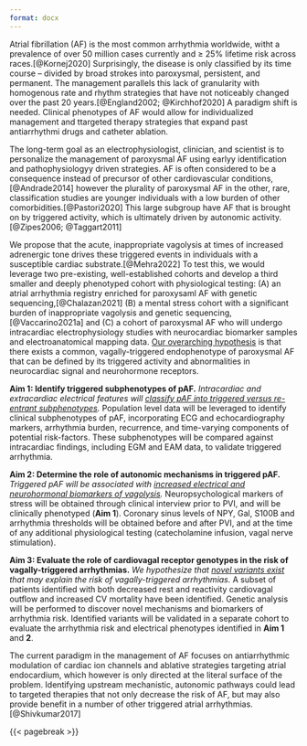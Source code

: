 ```yaml
---
format: docx
---
```


Atrial fibrillation (AF) is the most common arrhythmia worldwide, witht a prevalence of over 50 million cases currently and &ge; 25% lifetime risk across races.[@Kornej2020]
Surprisingly, the disease is only classified by its time course -- divided by broad strokes into paroxysmal, persistent, and permanent. 
The management parallels this lack of granularity with homogenous rate and rhythm strategies that have not noticeably changed over the past 20 years.[@England2002; @Kirchhof2020]
A paradigm shift is needed.
Clinical phenotypes of AF would allow for individualized management and ttargeted therapy strategies that expand past antiarrhythmi drugs and catheter ablation.

The long-term goal as an electrophysiologist, clinician, and scientist is to personalize the management of paroxysmal AF using earlyy identification and pathophysiologyy driven strategies.
AF is often considered to be a consequence instead of precursor of other cardiovascular conditions,[@Andrade2014] however the plurality of paroxysmal AF in the other, rare, classification studies are younger individuals with a low burden of other comorbidities.[@Pastori2020]
This large subgroup have AF that is brought on by triggered activity, which is ultimately driven by autonomic activity.[@Zipes2006; @Taggart2011]

We propose that the acute, inappropriate vagolysis at times of increased adrenergic tone drives these triggered events in individuals with a susceptible cardiac substrate.[@Mehra2022]
To test this, we would leverage two pre-existing, well-established cohorts and develop a third smaller and deeply phenotyped cohort with physiological testing: (A) an atrial arrhythmia registry enriched for paroxysaml AF with genetic sequencing,[@Chalazan2021] (B) a mental stress cohort with a significant burden of inappropriate vagolysis and genetic sequencing,[@Vaccarino2021a] and (C) a cohort of paroxysmal AF who will undergo intracardiac electrophysiology studies with neurocardiac biomarker samples and electroanatomical mapping data.
[Our overarching hypothesis]{.underline} is that there exists a common, vagally-triggered endophenotype of paroxysmal AF that can be defined by its triggered activity and abnormalities in neurocardiac signal and neurohormone receptors.

__Aim 1: Identify triggered subphenotypes of pAF.__ 
*Intracardiac and extracardiac electrical features will [classify pAF into triggered versus re-entrant subphenotypes]{.underline}.* 
Population level data will be leveraged to identify clinical subphenotypes of pAF, incorporating ECG and echocardiography markers, arrhythmia burden, recurrence, and time-varying components of potential risk-factors.
These subphenotypes will be compared against intracardiac findings, including EGM and EAM data, to validate triggered arrhythmia.

__Aim 2: Determine the role of autonomic mechanisms in triggered pAF.__ 
*Triggered pAF will be associated with [increased electrical and neurohormonal biomarkers of vagolysis]{.underline}.*
Neuropsychological markers of stress will be obtained through clinical interview prior to PVI, and will be clinically phenotyped (__Aim 1__).
Coronary sinus levels of NPY, Gal, S100B and arrhythmia thresholds will be obtained before and after PVI, and at the time of any additional physiological testing (catecholamine infusion, vagal nerve stimulation).

__Aim 3: Evaluate the role of cardiovagal receptor genotypes in the risk of vagally-triggered arrhythmias.__
*We hypothesize that [novel variants exist]{.underline} that may explain the risk of vagally-triggered arrhythmias.*
A subset of patients identified with both decreased rest and reactivity cardiovagal outflow and increased CV mortality have been identified. 
Genetic analysis will be performed to discover novel mechanisms and biomarkers of arrhythmia risk.
Identified variants will be validated in a separate cohort to evaluate the arrhythmia risk and electrical phenotypes identified in __Aim 1__ and __2__.

The current paradigm in the management of AF focuses on antiarrhythmic modulation of cardiac ion channels and ablative strategies targeting atrial endocardium, which however is only directed at the literal surface of the problem.
Identifying upstream mechanistic, autonomic pathways could lead to targeted therapies that not only decrease the risk of AF, but may also provide benefit in a number of other triggered atrial arrhythmias.[@Shivkumar2017]

{{< pagebreak >}}

::: {#refs}
:::
